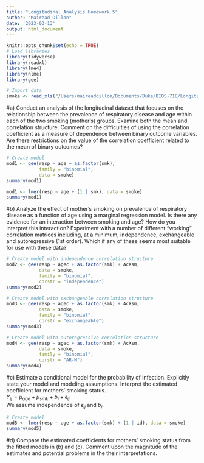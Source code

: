 ```yaml
---
title: "Longitudinal Analysis Homework 5"
author: "Mairead Dillon"
date: '2023-03-13'
output: html_document
---
```


```r
knitr::opts_chunk$set(echo = TRUE)
# Load libraries
library(tidyverse)
library(readxl)
library(lme4)
library(nlme)
library(gee)

# Import data
smoke <- read_xls("/Users/maireaddillon/Documents/Duke/BIOS-718/Longitudinal-Analysis/HW5/SmkRespDis.xls")
```
     
#a) Conduct an analysis of the longitudinal dataset that focuses on the relationship between the prevalence of respiratory disease and age within each of the two smoking (mother’s) groups. Examine both the mean and correlation structure. Comment on the difficulties of using the correlation coefficient as a measure of dependence between binary outcome variables. Are there restrictions on the value of the correlation coefficient related to the mean of binary outcomes?       
```r
# Create model
mod1 <- gee(resp ~ age + as.factor(smk),
            family = "binomial",
            data = smoke)
summary(mod1)

mod1 <- lmer(resp ~ age + (1 | smk), data = smoke)
summary(mod1)
```
     
#b) Analyze the effect of mother’s smoking on prevalence of respiratory disease as a function of age using a marginal regression model. Is there any evidence for an interaction between smoking and age? How do you interpret this interaction? Experiment with a number of different “working” correlation matrices including, at a minimum, independence, exchangeable and autoregressive (1st order). Which if any of these seems most suitable for use with these data?
```r
# Create model with independence correlation structure
mod2 <- gee(resp ~ agec + as.factor(smk) + AcXsm,
            data = smoke,
            family = "binomial",
            corstr = "independence")
summary(mod2)

# Create model with exchangeable correlation structure
mod3 <- gee(resp ~ agec + as.factor(smk) + AcXsm,
            data = smoke,
            family = "binomial",
            corstr = "exchangeable")
summary(mod3)

# Create model with autoregressive correlation structure
mod4 <- gee(resp ~ agec + as.factor(smk) + AcXsm,
            data = smoke,
            family = "binomial",
            corstr = "AR-M")
summary(mod4)
```
     
#c) Estimate a conditional model for the probability of infection. Explicitly state your model and modeling assumptions. Interpret the estimated coefficient for mothers’ smoking status.      
$Y_{ij} = {\mu}_{age} + {\mu}_{smk} + b_{i} + {\epsilon}_{ij}$     
We assume independence of ${\epsilon}_{ij}$ and $b_{i}$.

```r
# Create model
mod5 <- lmer(resp ~ age + as.factor(smk) + (1 | id), data = smoke)
summary(mod5)
```
      
#d) Compare the estimated coefficients for mothers’ smoking status from the fitted models in (b) and (c). Comment upon the magnitude of the estimates and potential problems in the their interpretations.